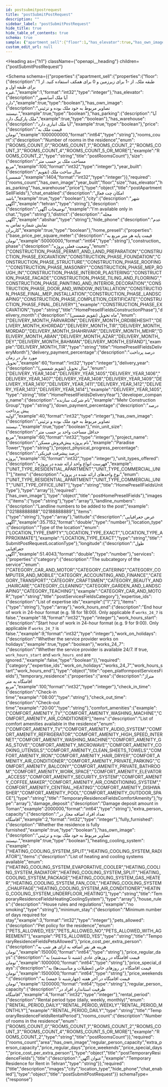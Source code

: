 ```yaml
---
id: postsubmitpostrequest
title: "postSubmitPostRequest"
description: ""
sidebar_label: "postSubmitPostRequest"
hide_title: true
hide_table_of_contents: true
schema: true
sample: {"apartment_sell":{"floor":1,"has_elevator":true,"has_own_image":true,"has_parking":true,"has_warehouse":true,"price":1000000000,"rooms_count":"ROOMS_COUNT_2","size":100,"year_built":1404},"chat_enabled":true,"city":"tehran","description":"I'm available only in chat.","district":"abshar","hide_phone":true,"home_presell":{"base_price_per_square_meter":50000000,"construction_phase":"CONSTRUCTION_PHASE_EXCAVATION","delivery_month":"DELIVERY_MONTH_TIR","delivery_payment_percentage":60,"delivery_year":"DELIVERY_YEAR_1405","developer_company_name":"Mehr Construction Group","down_payment_percentage":40,"has_own_image":true,"min_unit_size":60,"project_name":"Paradise Tower","project_physical_progress_percentage":10,"unit_types_offered":["UNIT_TYPE_RESIDENTIAL_APARTMENT","UNIT_TYPE_COMMERCIAL_UNIT"]},"images":["string"],"landline_numbers":["02188888888","02188888889"],"latitude":35.7152,"location_type":"LOCATION_TYPE_EXACT","longitude":51.4043,"services":{"category":"CATEGORY_CAR_AND_MOTOR","expertise_ids":["1","2"],"work_hours_end":18,"work_hours_start":9,"work_on_holidays":true,"works_24_7":false},"temporary_residence":{"area":100,"check_in_time":"08:00","check_out_time":"20:00","comfort_amenities":["COMFORT_AMENITY_TV","COMFORT_AMENITY_WASHING_MACHINE","COMFORT_AMENITY_AIR_CONDITIONER"],"damage_deposit":2000000,"extra_person_capacity":2,"fully_furnished":true,"has_own_image":true,"heating_cooling_system":["HEATING_COOLING_SYSTEM_SPLIT","HEATING_COOLING_SYSTEM_RADIATOR"],"house_rules":"no smoking","minimum_stay":3,"pets_allowed":"PETS_ALLOWED_YES","price_cost_per_extra_person":150000,"price_regular_days":1000000,"price_special_days":1500000,"price_weekends":1200000,"regular_person_capacity":4,"rental_period":"RENTAL_PERIOD_DAILY","rooms_count":"ROOMS_COUNT_2"},"title":"Temporary Residence for Rent in Tehran"}
custom_edit_url: null
---
```



<Heading
  as={"h1"}
  className={"openapi__heading"}
  children={"postSubmitPostRequest"}
>
</Heading>





<Schema
  schema={{"properties":{"apartment_sell":{"properties":{"floor":{"description":"طبقه ملک. از -1 برای زیرزمین و 0 برای همکف استفاده کنید. از 1 برای طبقه اول و غیره.","example":1,"format":"int32","type":"integer"},"has_elevator":{"description":"آیا ملک آسانسور دارد","example":true,"type":"boolean"},"has_own_image":{"description":"تصاویر مربوط به خود ملک بوده و تزئینی نیستند.","example":true,"type":"boolean"},"has_parking":{"description":"آیا ملک پارکینگ دارد","example":true,"type":"boolean"},"has_warehouse":{"description":"آیا ملک انباری دارد","example":true,"type":"boolean"},"price":{"description":"قیمت ملک به تومان","example":1000000000,"format":"int64","type":"string"},"rooms_count":{"description":"Number of rooms in the residence","enum":["ROOMS_COUNT_0","ROOMS_COUNT_1","ROOMS_COUNT_2","ROOMS_COUNT_3","ROOMS_COUNT_4","ROOMS_COUNT_5_OR_MORE"],"example":"ROOMS_COUNT_2","type":"string","title":"postRoomsCount"},"size":{"description":"مساحت ملک بر حسب متر مربع","example":100,"format":"int32","type":"integer"},"year_built":{"description":"سال ساخت ملک (تقویم شمسی)","example":1404,"format":"int32","type":"integer"}},"required":["rooms_count","has_own_image","year_built","floor","size","has_elevator","has_parking","has_warehouse","price"],"type":"object","title":"postApartmentSellFields"},"chat_enabled":{"description":"امکان چت فعال باشد","example":true,"type":"boolean"},"city":{"description":"شهر آگهی","example":"tehran","type":"string"},"description":{"description":"توضیحات آگهی","example":"I'm available only in chat.","type":"string"},"district":{"description":"محله آگهی","example":"abshar","type":"string"},"hide_phone":{"description":"عدم نمایش شماره تماس به کاربران","example":true,"type":"boolean"},"home_presell":{"properties":{"base_price_per_square_meter":{"description":"قیمت پایه هر متر مربع به تومان","example":50000000,"format":"int64","type":"string"},"construction_phase":{"description":"وضعیت فعلی پروژه","enum":["CONSTRUCTION_PHASE_PERMIT_AND_LAND_PREPARATION","CONSTRUCTION_PHASE_EXCAVATION","CONSTRUCTION_PHASE_FOUNDATION","CONSTRUCTION_PHASE_STRUCTURE","CONSTRUCTION_PHASE_ROOFING","CONSTRUCTION_PHASE_MASONRY","CONSTRUCTION_PHASE_MEP_ROUGH_IN","CONSTRUCTION_PHASE_INTERIOR_PLASTERING","CONSTRUCTION_PHASE_FACADE","CONSTRUCTION_PHASE_TILING_AND_FLOORING","CONSTRUCTION_PHASE_PAINTING_AND_INTERIOR_DECORATION","CONSTRUCTION_PHASE_DOOR_AND_WINDOW_INSTALLATION","CONSTRUCTION_PHASE_FINAL_MEP_INSTALLATION","CONSTRUCTION_PHASE_LANDSCAPING","CONSTRUCTION_PHASE_COMPLETION_CERTIFICATE","CONSTRUCTION_PHASE_FINAL_DELIVERY"],"example":"CONSTRUCTION_PHASE_EXCAVATION","type":"string","title":"HomePresellFieldsConstructionPhase"},"delivery_month":{"description":"ماه تحویل (تقویم شمسی)","enum":["DELIVERY_MONTH_FARVARDIN","DELIVERY_MONTH_ORDIBEHESHT","DELIVERY_MONTH_KHORDAD","DELIVERY_MONTH_TIR","DELIVERY_MONTH_MORDAD","DELIVERY_MONTH_SHAHRIVAR","DELIVERY_MONTH_MEHR","DELIVERY_MONTH_ABAN","DELIVERY_MONTH_AZAR","DELIVERY_MONTH_DEY","DELIVERY_MONTH_BAHMAN","DELIVERY_MONTH_ESFAND"],"example":"DELIVERY_MONTH_TIR","type":"string","title":"HomePresellFieldsDeliveryMonth"},"delivery_payment_percentage":{"description":"درصد پرداخت مورد نیاز در زمان تحویل","example":60,"format":"int32","type":"integer"},"delivery_year":{"description":"سال تحویل (تقویم شمسی)","enum":["DELIVERY_YEAR_1404","DELIVERY_YEAR_1405","DELIVERY_YEAR_1406","DELIVERY_YEAR_1407","DELIVERY_YEAR_1408","DELIVERY_YEAR_1409","DELIVERY_YEAR_1410","DELIVERY_YEAR_1411","DELIVERY_YEAR_1412","DELIVERY_YEAR_1413","DELIVERY_YEAR_1414"],"example":"DELIVERY_YEAR_1405","type":"string","title":"HomePresellFieldsDeliveryYear"},"developer_company_name":{"description":"نام شرکت سازنده","example":"Mehr Construction Group","type":"string"},"down_payment_percentage":{"description":"درصد پیش پرداخت اولیه","example":40,"format":"int32","type":"integer"},"has_own_image":{"description":"تصاویر مربوط به خود ملک بوده و تزئینی نیستند.","example":true,"type":"boolean"},"min_unit_size":{"description":"حداقل مساحت واحد بر حسب متر مربع","example":60,"format":"int32","type":"integer"},"project_name":{"description":"نام پروژه پیش‌فروش مسکن","example":"Paradise Tower","type":"string"},"project_physical_progress_percentage":{"description":"درصد پیشرفت فیزیکی پروژه","example":10,"format":"int32","type":"integer"},"unit_types_offered":{"description":"فهرست انواع واحد ارائه شده در پروژه","example":["UNIT_TYPE_RESIDENTIAL_APARTMENT","UNIT_TYPE_COMMERCIAL_UNIT"],"items":{"description":"نوع واحدهای ارائه شده در پروژه","enum":["UNIT_TYPE_RESIDENTIAL_APARTMENT","UNIT_TYPE_COMMERCIAL_UNIT","UNIT_TYPE_OFFICE_UNIT"],"type":"string","title":"HomePresellFieldsUnitType"},"type":"array"}},"required":["has_own_image"],"type":"object","title":"postHomePresellFields"},"images":{"items":{"type":"string"},"type":"array"},"landline_numbers":{"description":"Landline numbers to be added to the post","example":["02188888888","02188888889"],"items":{"type":"string"},"type":"array"},"latitude":{"description":"عرض جغرافیایی آگهی","example":35.7152,"format":"double","type":"number"},"location_type":{"description":"Type of the location","enum":["LOCATION_TYPE_EMPTY","LOCATION_TYPE_EXACT","LOCATION_TYPE_APPROXIMATE"],"example":"LOCATION_TYPE_EXACT","type":"string","title":"SubmitPostRequestLocationType"},"longitude":{"description":"طول جغرافیایی آگهی","example":51.4043,"format":"double","type":"number"},"services":{"properties":{"category":{"description":"The subcategory of the service","enum":["CATEGORY_CAR_AND_MOTOR","CATEGORY_CATERING","CATEGORY_COMPUTER_AND_MOBILE","CATEGORY_ACCOUNTING_AND_FINANCE","CATEGORY_TRANSPORT","CATEGORY_CRAFTSMEN","CATEGORY_BEAUTY_AND_HAIRCARE","CATEGORY_CLEANING","CATEGORY_GARDEN_AND_LANDSCAPING","CATEGORY_TEACHING"],"example":"CATEGORY_CAR_AND_MOTOR","type":"string","title":"postServicesFieldsCategory"},"expertise_ids":{"description":"List of expertise ids","example":["1","2"],"items":{"type":"string"},"type":"array"},"work_hours_end":{"description":"End hour of work in 24-hour format (e.g. 18 for 18:00). Only applicable if `works_24_7` is false.","example":18,"format":"int32","type":"integer"},"work_hours_start":{"description":"Start hour of work in 24-hour format (e.g. 9 for 9:00). Only applicable if `works_24_7` is false.","example":9,"format":"int32","type":"integer"},"work_on_holidays":{"description":"Whether the service provider works on holidays","example":true,"type":"boolean"},"works_24_7":{"description":"Whether the service provider is available 24/7. If true, `work_hours_start` and `work_hours_end` are ignored.","example":false,"type":"boolean"}},"required":["category","expertise_ids","work_on_holidays","works_24_7","work_hours_start","work_hours_end"],"type":"object","title":"open_platformpostServicesFields"},"temporary_residence":{"properties":{"area":{"description":"متراژ اقامتگاه به متر مربع","example":100,"format":"int32","type":"integer"},"check_in_time":{"description":"Check-in time","example":"08:00","type":"string"},"check_out_time":{"description":"Check-out time","example":"20:00","type":"string"},"comfort_amenities":{"example":["COMFORT_AMENITY_TV","COMFORT_AMENITY_WASHING_MACHINE","COMFORT_AMENITY_AIR_CONDITIONER"],"items":{"description":"List of comfort amenities available in the residence","enum":["COMFORT_AMENITY_TV","COMFORT_AMENITY_AUDIO_SYSTEM","COMFORT_AMENITY_REFRIGERATOR","COMFORT_AMENITY_HIGH_SPEED_INTERNET","COMFORT_AMENITY_WASHING_MACHINE","COMFORT_AMENITY_GAS_STOVE","COMFORT_AMENITY_MICROWAVE","COMFORT_AMENITY_COOKING_UTENSILS","COMFORT_AMENITY_CLEAN_SHEETS_TOWELS","COMFORT_AMENITY_IRON","COMFORT_AMENITY_HAIR_DRYER","COMFORT_AMENITY_AIR_CONDITIONER","COMFORT_AMENITY_PRIVATE_PARKING","COMFORT_AMENITY_BALCONY","COMFORT_AMENITY_PRIVATE_BATHROOM","COMFORT_AMENITY_WORK_SPACE","COMFORT_AMENITY_ELEVATOR_ACCESS","COMFORT_AMENITY_SECURITY_SYSTEM","COMFORT_AMENITY_COFFEE_MAKER","COMFORT_AMENITY_AIR_CONDITIONING_SYSTEM","COMFORT_AMENITY_CENTRAL_HEATING","COMFORT_AMENITY_DISHWASHER","COMFORT_AMENITY_POOL","COMFORT_AMENITY_OUTDOOR_SPACE"],"type":"string","title":"TemporaryResidenceFieldsComfortAmenity"},"type":"array"},"damage_deposit":{"description":"Damage deposit amount in Toman","example":2000000,"format":"int64","type":"string"},"extra_person_capacity":{"description":"تعداد افراد اضافه مجاز در اقامتگاه","example":2,"format":"int32","type":"integer"},"fully_furnished":{"description":"Whether the residence is fully furnished","example":true,"type":"boolean"},"has_own_image":{"description":"تصاویر مربوط به خود ملک بوده و تزئینی نیستند.","example":true,"type":"boolean"},"heating_cooling_system":{"example":["HEATING_COOLING_SYSTEM_SPLIT","HEATING_COOLING_SYSTEM_RADIATOR"],"items":{"description":"List of heating and cooling systems available","enum":["HEATING_COOLING_SYSTEM_EVAPORATIVE_COOLER","HEATING_COOLING_SYSTEM_RADIATOR","HEATING_COOLING_SYSTEM_SPLIT","HEATING_COOLING_SYSTEM_PACKAGE","HEATING_COOLING_SYSTEM_GAS_HEATER","HEATING_COOLING_SYSTEM_FAN_COIL","HEATING_COOLING_SYSTEM_CHAUFFAGE","HEATING_COOLING_SYSTEM_AIR_CONDITIONER","HEATING_COOLING_SYSTEM_UNDERFLOOR_HEATING"],"type":"string","title":"TemporaryResidenceFieldsHeatingCoolingSystem"},"type":"array"},"house_rules":{"description":"House rules and regulations","example":"no smoking","type":"string"},"minimum_stay":{"description":"Minimum number of days required for stay","example":3,"format":"int32","type":"integer"},"pets_allowed":{"description":"Pet policy for the residence","enum":["PETS_ALLOWED_YES","PETS_ALLOWED_NO","PETS_ALLOWED_WITH_AGREEMENT"],"example":"PETS_ALLOWED_YES","type":"string","title":"TemporaryResidenceFieldsPetsAllowed"},"price_cost_per_extra_person":{"description":"هزینه هر نفر اضافه به ازای هر شب به تومان","example":150000,"format":"int64","type":"string"},"price_regular_days":{"description":"قیمت اقامتگاه در روزهای عادی (شنبه تا سه‌شنبه) به تومان","example":1000000,"format":"int64","type":"string"},"price_special_days":{"description":"قیمت اقامتگاه در روزهای خاص (تعطیلات و مناسبت‌ها) به تومان","example":1500000,"format":"int64","type":"string"},"price_weekends":{"description":"قیمت اقامتگاه در آخر هفته (چهارشنبه تا جمعه) به تومان","example":1200000,"format":"int64","type":"string"},"regular_person_capacity":{"description":"ظرفیت استاندارد افراد در اقامتگاه","example":4,"format":"int32","type":"integer"},"rental_period":{"description":"Rental period type (daily, weekly, monthly)","enum":["RENTAL_PERIOD_DAILY","RENTAL_PERIOD_WEEKLY","RENTAL_PERIOD_MONTHLY"],"example":"RENTAL_PERIOD_DAILY","type":"string","title":"TemporaryResidenceFieldsRentalPeriod"},"rooms_count":{"description":"Number of rooms in the residence","enum":["ROOMS_COUNT_0","ROOMS_COUNT_1","ROOMS_COUNT_2","ROOMS_COUNT_3","ROOMS_COUNT_4","ROOMS_COUNT_5_OR_MORE"],"example":"ROOMS_COUNT_2","type":"string","title":"postRoomsCount"}},"required":["rooms_count","area","has_own_image","regular_person_capacity","extra_person_capacity","price_regular_days","price_weekends","price_special_days","price_cost_per_extra_person"],"type":"object","title":"postTemporaryResidenceFields"},"title":{"description":"عنوان آگهی","example":"Temporary Residence for Rent in Tehran","type":"string"}},"required":["title","description","images","city","location_type","hide_phone","chat_enabled"],"type":"object","title":"postSubmitPostRequest"}}
  schemaType={"response"}
>
  
</Schema>
            